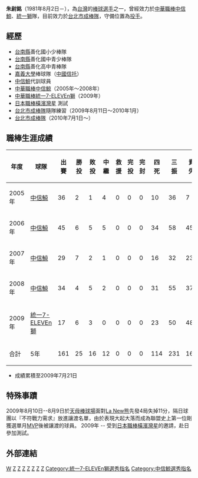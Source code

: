 {{Infobox CPBL player|
bgcolor1=#1c2841|
bgcolor2=#6d7380|
textcolor1=#FFF200|
textcolor2=#FFF200|
name=朱尉銘|
image=|
birthdate={{birth_date_and_age|1981|8|2|mf=y}}|
birthplace=[[台灣|台灣]][[台南縣|台南縣]]|
position=投手|
team=台北市成棒隊|
number=|
bats=右|
throws=右|
debutdate=5月27日|
debutyear=2005年|
debutteam=中信鯨|
statyear=2009年7月21日|
stat1label=勝投－敗投|
stat1value=25－16|
stat2label=三振－四死|
stat2value=231－114|
stat3label=防禦率|
stat3value=3.72|
teams=<nowiki></nowiki>
*[[中信鯨|中信鯨]]（2005－2008年）CPBL
*[[統一7-ELEVEn獅|統一7-ELEVEn獅]]（2009年－2009年8月10日）CPBL
*[[台北市成棒隊|台北市成棒隊]]（2010年7月1日～）
}}
'''朱尉銘'''（1981年8月2日－），為[[台灣|台灣]]的[[棒球|棒球]][[選手|選手]]之一，曾經效力於[[中華職棒|中華職棒]][[中信鯨|中信鯨]]、[[統一獅|統一獅]]隊，目前效力於[[台北市成棒隊|台北市成棒隊]]，守備位置為[[投手|投手]]。
==經歷==
*[[台南縣|台南縣]]善化國小少棒隊
*[[台南縣|台南縣]]善化國中青少棒隊
*[[台南縣|台南縣]]善化高中青棒隊
*[[嘉義大學|嘉義大學]]棒球隊（[[中國信托|中國信托]]）
*[[中信鯨|中信鯨]]代訓球員
*[[中華職棒|中華職棒]][[中信鯨|中信鯨]]（2005年～2008年）
*[[中華職棒|中華職棒]][[統一7-ELEVEn獅|統一7-ELEVEn獅]]（2009年）
*[[日本職棒|日本職棒]][[橫濱灣星|橫濱灣星]] 測試
*[[台北市成棒隊|台北市成棒隊]]隨隊練習（2009年8月11日～2010年1月）
*[[台北市成棒隊|台北市成棒隊]]（2010年7月1日～）

==職棒生涯成績==
{|border=1 width="800px"
|- align=middle 
!年度!!球隊!!出賽!!勝投!!敗投!!中繼!!救援!!完投!!完封!!四死!!三振!!責失!!投球局數!!防禦率
|- align="center"
|2005年||[[中信鯨|中信鯨]]||36||2||1||4||0||0||0||10||36||7||57.2||1.09
|- align="center"
|2006年||[[中信鯨|中信鯨]]||45||6||5||5||0||0||0||34||58||45||92.2||4.37
|- align="center"
|2007年||[[中信鯨|中信鯨]]||29||7||2||1||0||0||0||16||32||23||64.0||3.23
|- align="center"
|2008年||[[中信鯨|中信鯨]]||34||4||5||2||0||0||0||31||55||37||96.1||3.46
|- align="center"
|2009年||[[統一7-ELEVEn獅|統一7-ELEVEn獅]]||17||6||3||0||0||0||0||23||50||48||76.1||5.66
|- align=center style="color:black; background-color:green" align=middle
!合計!!5年!!161||25||16||12||0||0||0||114||231||160||387.0||3.72
|}
*成績累積至2009年7月21日

==特殊事蹟==
2009年8月10日--8月9日於[[天母棒球場|天母棒球場]]面對[[La_New熊|La New熊]]先發4局失掉11分，隔日球團以『不符戰力需求』放進讓渡名單，由於表現大起大落而成為聯盟史上第一位剛獲選單月[[MVP|MVP]]後被讓渡的球員。
2009年 -- 受到[[日本職棒|日本職棒]][[橫濱灣星|橫濱灣星]]的邀請，赴日參加測試。{{ref|1}}

==外部連結==
{{台灣棒球維基館}}

{{2006年世界棒球經典賽中華成棒隊選手列表}}

[[Category:朱姓|W]]
[[Category:在世人物|Z]]
[[Category:1981年出生|Z]]
[[Category:台灣棒球運動員|Z]]
[[Category:中信鯨隊球員|Z]]
[[Category:中華成棒隊選手|Z]]
[[Category:國立嘉義大學校友|Z]]
[[Category:2006年世界棒球經典賽中華成棒隊選手|Z]]
[[Category:統一7-ELEVEn獅選秀指名|Category:統一7-ELEVEn獅選秀指名]]
[[Category:中信鯨選秀指名|Category:中信鯨選秀指名]]